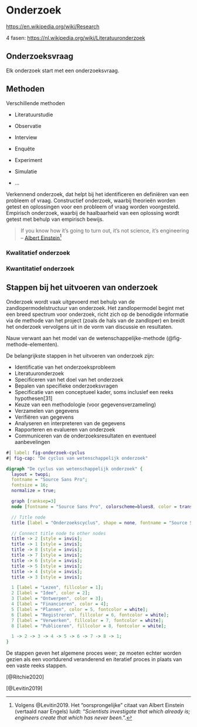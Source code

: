 # Onderzoek {#sec-onderzoek}

<https://en.wikipedia.org/wiki/Research>

4 fasen: <https://nl.wikipedia.org/wiki/Literatuuronderzoek>

## Onderzoeksvraag

Elk onderzoek start met een onderzoeksvraag.


## Methoden

Verschillende methoden


  * Literatuurstudie

  * Observatie

  * Interview

  * Enquête

  * Experiment

  * Simulatie

  * ...


Verkennend onderzoek, dat helpt bij het identificeren en definiëren van een probleem of vraag. Constructief onderzoek, waarbij theorieën worden getest en oplossingen voor een probleem of vraag worden voorgesteld. Empirisch onderzoek, waarbij de haalbaarheid van een oplossing wordt getest met behulp van empirisch bewijs.

> If you know how it's going to turn out, it's not science, it's engineering
> -- [Albert Einstein](https://nl.wikipedia.org/wiki/Albert_Einstein)[^1]

[^1]: Volgens @Levitin2019. Het "oorsprongelijke" citaat van Albert Einstein (vertaald naar Engels) luidt: "*Scientists investigate that which already is; engineers create that which has never been.*".

### Kwalitatief onderzoek

### Kwantitatief onderzoek


## Stappen bij het uitvoeren van onderzoek

Onderzoek wordt vaak uitgevoerd met behulp van de zandlopermodelstructuur van onderzoek. 
Het zandlopermodel begint met een breed spectrum voor onderzoek, richt zich op de benodigde informatie via de methode van het project (zoals de hals van de zandloper) en breidt het onderzoek vervolgens uit in de vorm van discussie en resultaten.

Nauw verwant aan het model van de wetenschappelijke-methode (@fig-methode-elementen). 

De belangrijkste stappen in het uitvoeren van onderzoek zijn:

  * Identificatie van het onderzoeksprobleem
  * Literatuuronderzoek
  * Specificeren van het doel van het onderzoek
  * Bepalen van specifieke onderzoeksvragen
  * Specificatie van een conceptueel kader, soms inclusief een reeks hypothesen[31]
  * Keuze van een methodologie (voor gegevensverzameling)
  * Verzamelen van gegevens
  * Verifiëren van gegevens
  * Analyseren en interpreteren van de gegevens
  * Rapporteren en evalueren van onderzoek
  * Communiceren van de onderzoeksresultaten en eventueel aanbevelingen


```dot
#| label: fig-onderzoek-cyclus
#| fig-cap: "De cyclus van wetenschappelijk onderzoek"

digraph "De cyclus van wetenschappelijk onderzoek" {
  layout = twopi;
  fontname = "Source Sans Pro";
  fontsize = 16;
  normalize = true;

  graph [ranksep=3]
  node [fontname = "Source Sans Pro", colorscheme=blues8, color = transparent, style = filled, shape = circle, width=1.8, height=1.8];

  // Title node
  title [label = "Onderzoekscyclus", shape = none, fontname = "Source Sans Pro", fontsize = 20];

  // Connect title node to other nodes
  title -> 2 [style = invis];
  title -> 1 [style = invis];
  title -> 8 [style = invis];
  title -> 7 [style = invis];
  title -> 6 [style = invis];
  title -> 5 [style = invis];
  title -> 4 [style = invis];
  title -> 3 [style = invis];

  1 [label = "Lezen", fillcolor = 1];
  2 [label = "Idee", color = 2];
  3 [label = "Ontwerpen", color = 3];
  4 [label = "Financieren", color = 4];
  5 [label = "Plannen", color = 5, fontcolor = white];
  6 [label = "Registreren", fillcolor = 6, fontcolor = white];
  7 [label = "Verwerken", fillcolor = 7, fontcolor = white];
  8 [label = "Publiceren", fillcolor = 8, fontcolor = white];

  1 -> 2 -> 3 -> 4 -> 5 -> 6 -> 7 -> 8 -> 1;
}
```

De stappen geven het algemene proces weer; ze moeten echter worden gezien als een voortdurend veranderend en iteratief proces in plaats van een vaste reeks stappen.

[@Ritchie2020]

[@Levitin2019]
